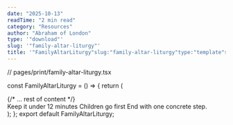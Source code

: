 ```yaml
---
date: "2025-10-13"
readTime: "2 min read"
category: "Resources"
author: "Abraham of London"
type: '"download"'
slug: '"family-altar-liturgy"'
title: '"FamilyAltarLiturgy"slug:"family-altar-liturgy"type:"template"slug:"family-altar-liturgy"type:"Download"title:"FamilyAltarLiturgy"date:2025-10-13author:"AbrahamofLondon"readTime:2minreadcategory:"Resources"'
---
```


// pages/print/family-altar-liturgy.tsx

const FamilyAltarLiturgy = () => {
return (

<BrandFrame title="Family Altar Liturgy" subtitle="Short. Kind. Repeatable. Suited for night or weeks beginning.">
  {/* ... rest of content */}
  <div className="not-prose mt-8 text-[11.5px] text-[color:var(--color-on-secondary)/0.6]"> Keep it under 12 minutes Children go first End with one concrete step. </div>
</BrandFrame>
); }; export default FamilyAltarLiturgy;
